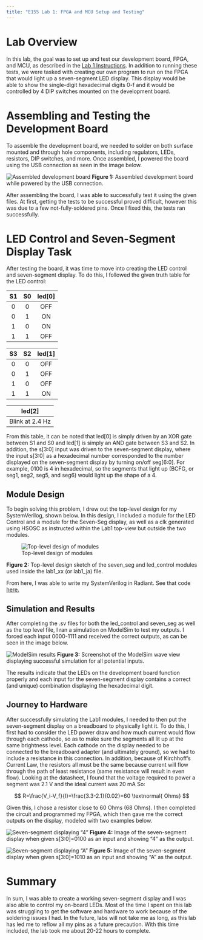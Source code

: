 ```yaml
---
title: "E155 Lab 1: FPGA and MCU Setup and Testing"
---
```


# Lab Overview
In this lab, the goal was to set up and test our development board, FPGA, and MCU, as described in the [Lab 1 Instructions](https://hmc-e155.github.io/lab/lab1/). In addition to running these tests, we were tasked with creating our own program to run on the FPGA that would light up a seven-segment LED display. This display would be able to show the single-digit hexadecimal digits 0-f and it would be controlled by 4 DIP switches mounted on the development board.

# Assembling and Testing the Development Board
To assemble the development board, we needed to solder on both surface mounted and through hole components, including regulators, LEDs, resistors, DIP switches, and more. Once assembled, I powered the board using the USB connection as seen in the image below.

:::{.figure}
![Assembled development board](images/assembled_board.jpg)
**Figure 1:** Assembled development board while powered by the USB connection.
:::

After assembling the board, I was able to successfully test it using the given files. At first, getting the tests to be successful proved difficult, however this was due to a few not-fully-soldered pins. Once I fixed this, the tests ran successfully.

# LED Control and Seven-Segment Display Task
After testing the board, it was time to move into creating the LED control and seven-segment display. To do this, I followed the given truth table for the LED control:

| S1 | S0 | led[0] |
|:--:|:--:|:------:|
| 0  | 0  |   OFF  |
| 0  | 1  |   ON   |
| 1  | 0  |   ON   |
| 1  | 1  |   OFF  |

| S3 | S2 | led[1] |
|:--:|:--:|:------:|
| 0  | 0  |   OFF  |
| 0  | 1  |   OFF  |
| 1  | 0  |   OFF  |
| 1  | 1  |   ON   |

| led[2] |
|:------:|
| Blink at 2.4 Hz |

From this table, it can be noted that led[0] is simply driven by an XOR gate between S1 and S0 and led[1] is simply an AND gate between S3 and S2. In addition, the s[3:0] input was driven to the seven-segment display, where the input s[3:0] as a hexadecimal number corresponded to the number displayed on the seven-segment display by turning on/off seg[6:0]. For example, 0100 is 4 in hexadecimal, so the segments that light up (BCFG, or seg1, seg2, seg5, and seg6) would light up the shape of a 4. 

## Module Design
To begin solving this problem, I drew out the top-level design for my SystemVerilog, shown below. In this design, I included a module for the LED Control and a module for the Seven-Seg display, as well as a clk generated using HSOSC as instructed within the Lab1 top-view but outside the two modules.

:::{.figure}
![Top-level design of modules](images/topdesign.png)
:::
**Figure 2:** Top-level design sketch of the seven_seg and led_control modules used inside the lab1_xx (or lab1_ja) file.

From here, I was able to write my SystemVerilog in Radiant. See that code [here.](https://github.com/Jo90899/e155-lab1/tree/main/lab1)

## Simulation and Results
After completing the .sv files for both the led_control and seven_seg as well as the top level file, I ran a simulation on ModelSim to test my outputs. I forced each input 0000-1111 and received the correct outputs, as can be seen in the image below.

:::{.figure}
![ModelSim results](images/testbench.png)
**Figure 3:** Screenshot of the ModelSim wave view displaying successful simulation for all potential inputs.
:::

The results indicate that the LEDs on the development board function properly and each input for the seven-segment display contains a correct (and unique) combination displaying the hexadecimal digit. 

## Journey to Hardware

After successfully simulating the Lab1 modules, I needed to then put the seven-segment display on a breadboard to physically light it. To do this, I first had to consider the LED power draw and how much current would flow through each cathode, so as to make sure the segments all lit up at the same brightness level. Each cathode on the display needed to be connected to the breadboard adapter (and ultimately ground), so we had to include a resistance in this connection. In addition, because of Kirchhoff's Current Law, the resistors all must be the same because current will flow through the path of least resistance (same resistance will result in even flow).
Looking at the datasheet, I found that the voltage required to power a segment was 2.1 V and the ideal current was 20 mA So:

$$
R=\frac{V_i-V_f}{I}=\frac{3.3-2.1}{0.02}=60 \textnormal{ Ohms}
$$

Given this, I chose a resistor close to 60 Ohms (68 Ohms). I then completed the circuit and programmed my FPGA, which then gave me the correct outputs on the display, modeled with two examples below.

:::{.figure}
![Seven-segment displaying "4"](images/sevenseg4.jpg)
**Figure 4:** Image of the seven-segment display when given s[3:0]=0100 as an input and showing "4" as the output.
:::

:::{.figure}
![Seven-segment displaying "A"](images/sevensegA.jpg)
**Figure 5:** Image of the seven-segment display when given s[3:0]=1010 as an input and showing "A" as the output.
:::

# Summary
In sum, I was able to create a working seven-segment display and I was also able to control my on-board LEDs. Most of the time I spent on this lab was struggling to get the software and hardware to work because of the soldering issues I had. In the future, labs will not take me as long, as this lab has led me to reflow all my pins as a future precaution. With this time included, the lab took me about 20-22 hours to complete.